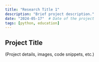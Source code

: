 ```yaml
---
title: "Research Title 1"
description: "Brief project description."
date: "2024-05-17"  # Date of the project
tags: [python, education] 
---
```


## Project Title

(Project details, images, code snippets, etc.)
